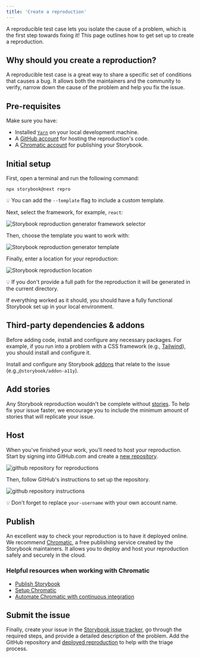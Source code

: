 ```yaml
---
title: 'Create a reproduction'
---
```


A reproducible test case lets you isolate the cause of a problem, which is the first step towards fixing it! This page outlines how to get set up to create a reproduction.

## Why should you create a reproduction?

A reproducible test case is a great way to share a specific set of conditions that causes a bug. It allows both the maintainers and the community to verify, narrow down the cause of the problem and help you fix the issue.

## Pre-requisites

Make sure you have:

- Installed [`Yarn`](https://yarnpkg.com/) on your local development machine.
- A [GitHub account](https://github.com/signup) for hosting the reproduction's code.
- A [Chromatic account](https://www.chromatic.com/start/?utm_source=storybook_website&utm_medium=link&utm_campaign=storybook) for publishing your Storybook.

## Initial setup

First, open a terminal and run the following command:

```shell
npx storybook@next repro
```

<div class="aside">
💡 You can add the <code>--template</code> flag to include a custom template.
</div>

Next, select the framework, for example, `react`:

![Storybook reproduction generator framework selector](./storybook-reproductions-framework-selector-optimized.png)

Then, choose the template you want to work with:

![Storybook reproduction generator template](./storybook-reproduction-generator-template-optimized.png)

Finally, enter a location for your reproduction:

![Storybook reproduction location](./storybook-reproduction-generator-location-optimized.png)

<div class="aside">
💡 If you don't provide a full path for the reproduction it will be generated in the current directory.
</div>

If everything worked as it should, you should have a fully functional Storybook set up in your local environment.

## Third-party dependencies & addons

Before adding code, install and configure any necessary packages. For example, if you run into a problem with a CSS framework (e.g., [Tailwind](https://tailwindcss.com/)), you should install and configure it.

Install and configure any Storybook [addons](https://storybook.js.org/addons/) that relate to the issue (e.g.,`@storybook/addon-a11y`).

## Add stories

Any Storybook reproduction wouldn't be complete without [stories](../writing-stories/introduction.mdx). To help fix your issue faster, we encourage you to include the minimum amount of stories that will replicate your issue.

## Host

When you've finished your work, you'll need to host your reproduction. Start by signing into GitHub.com and create a [new repository](https://github.com/new).

![github repository for reproductions](./github-new-repository-reproduction-optimized.png)

Then, follow GitHub's instructions to set up the repository.

![github repository instructions](./github-repository-steps-optimized.png)

<div class="aside">
 💡 Don't forget to replace <code>your-username</code> with your own account name.
</div>

## Publish

An excellent way to check your reproduction is to have it deployed online. We recommend [Chromatic](https://www.chromatic.com/?utm_source=storybook_website&utm_medium=link&utm_campaign=storybook), a free publishing service created by the Storybook maintainers. It allows you to deploy and host your reproduction safely and securely in the cloud.

### Helpful resources when working with Chromatic

- [Publish Storybook](../sharing/publish-storybook.mdx)
- [Setup Chromatic](https://www.chromatic.com/docs/storybook?utm_source=storybook_website&utm_medium=link&utm_campaign=storybook)
- [Automate Chromatic with continuous integration](https://www.chromatic.com/docs/ci?utm_source=storybook_website&utm_medium=link&utm_campaign=storybook)

## Submit the issue

Finally, create your issue in the [Storybook issue tracker](https://github.com/storybookjs/storybook/issues/new/choose), go through the required steps, and provide a detailed description of the problem. Add the GitHub repository and [deployed reproduction](https://www.chromatic.com/docs/storybook?utm_source=storybook_website&utm_medium=link&utm_campaign=storybook#view-published-storybook) to help with the triage process.
